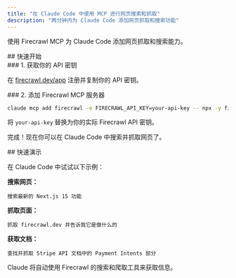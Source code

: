 ```yaml
---
title: "在 Claude Code 中使用 MCP 进行网页搜索和抓取"
description: "两分钟内为 Claude Code 添加网页抓取和搜索功能"
---
```


使用 Firecrawl MCP 为 Claude Code 添加网页抓取和搜索能力。

<div id="quick-setup">
  ## 快速开始
</div>

<div id="1-get-your-api-key">
  ### 1. 获取你的 API 密钥
</div>

在 [firecrawl.dev/app](https://firecrawl.dev/app) 注册并复制你的 API 密钥。

<div id="2-add-firecrawl-mcp-server">
  ### 2. 添加 Firecrawl MCP 服务器
</div>

```bash
claude mcp add firecrawl -e FIRECRAWL_API_KEY=your-api-key -- npx -y firecrawl-mcp
```

将 `your-api-key` 替换为你的实际 Firecrawl API 密钥。

完成！现在你可以在 Claude Code 中搜索并抓取网页了。


<div id="quick-demo">
  ## 快速演示
</div>

在 Claude Code 中试试以下示例：

**搜索网页：**

```
搜索最新的 Next.js 15 功能
```

**抓取页面：**

```
抓取 firecrawl.dev 并告诉我它是做什么的
```

**获取文档：**

```
查找并抓取 Stripe API 文档中的 Payment Intents 部分
```

Claude 将自动使用 Firecrawl 的搜索和爬取工具来获取信息。
